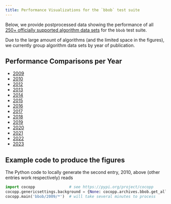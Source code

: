 ```yaml
---
title: Performance Visualizations for the `bbob` test suite 
---
```


Below, we provide postprocessed data showing the performance of all [250+ officially supported algorithm data sets](../../../../data-archive/bbob.html) for the `bbob` test suite.

Due to the large amount of algorithms (and the limited space in the figures), we currently group algorithm data sets by year of publication.


## Performance Comparisons per Year


- [2009](https://numbbo.github.io/ppdata-archive/bbob/2009/index.html)
- [2010](https://numbbo.github.io/ppdata-archive/bbob/2010/index.html)
- [2012](https://numbbo.github.io/ppdata-archive/bbob/2012/index.html)
- [2013](https://numbbo.github.io/ppdata-archive/bbob/2013/index.html)
- [2014](https://numbbo.github.io/ppdata-archive/bbob/2014/index.html)
- [2015](https://numbbo.github.io/ppdata-archive/bbob/2015/index.html)
- [2016](https://numbbo.github.io/ppdata-archive/bbob/2016/index.html)
- [2017](https://numbbo.github.io/ppdata-archive/bbob/2017/index.html)
- [2018](https://numbbo.github.io/ppdata-archive/bbob/2018/index.html)
- [2019](https://numbbo.github.io/ppdata-archive/bbob/2019/index.html)
- [2020](https://numbbo.github.io/ppdata-archive/bbob/2020/index.html)
- [2021](https://numbbo.github.io/ppdata-archive/bbob/2021/index.html)
- [2022](https://numbbo.github.io/ppdata-archive/bbob/2022/index.html)
- [2023](https://numbbo.github.io/ppdata-archive/bbob/2023/index.html)



## Example code to produce the figures

The Python code to locally generate the second entry, 2010,
above (other entries work respectively) reads

```python
import cocopp               # see https://pypi.org/project/cocopp
cocopp.genericsettings.background = {None: cocopp.archives.bbob.get_all('2009')}
cocopp.main('bbob/2009/*')  # will take several minutes to process

```


